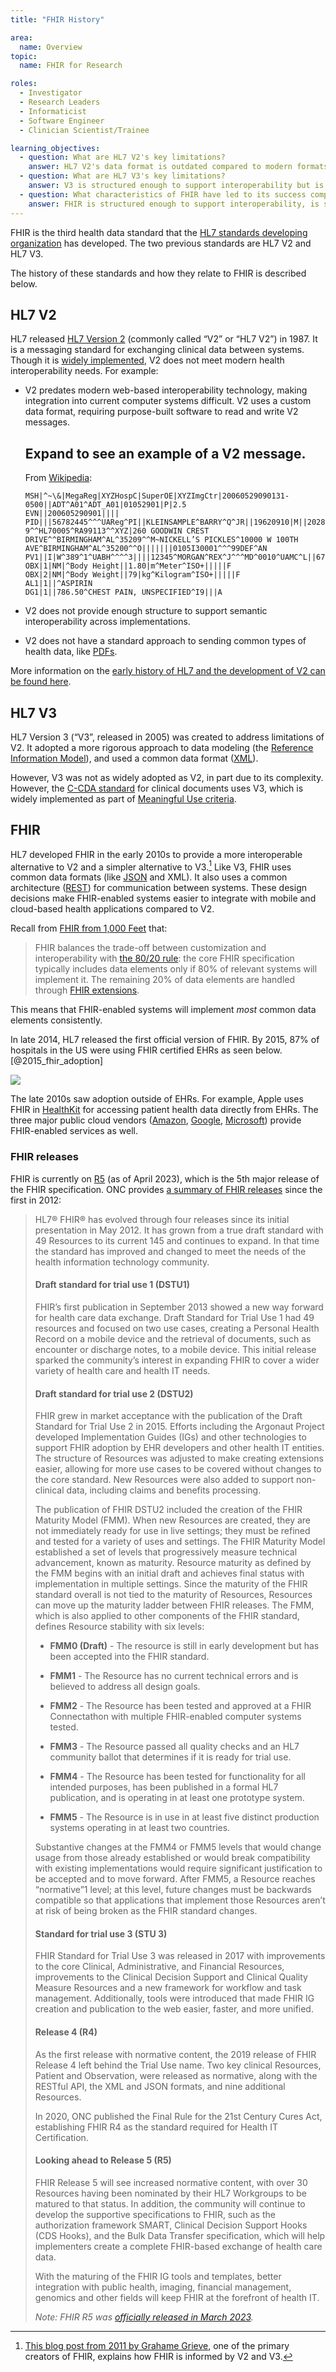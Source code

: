 ```yaml
---
title: "FHIR History"

area:
  name: Overview
topic:
  name: FHIR for Research

roles:
  - Investigator
  - Research Leaders
  - Informaticist
  - Software Engineer
  - Clinician Scientist/Trainee

learning_objectives:
  - question: What are HL7 V2's key limitations?
    answer: HL7 V2's data format is outdated compared to modern formats like JSON and XML. It also does not support many health-related data types and is not structured enough to support interoperability.
  - question: What are HL7 V3's key limitations?
    answer: V3 is structured enough to support interoperability but is difficult to implement and has not been widely adopted.
  - question: What characteristics of FHIR have led to its success compared to V2 and V3?
    answer: FHIR is structured enough to support interoperability, is simpler than V3, and uses uses common standards like JSON, XML, and REST, so integrates well with non-health-specific software.
---
```


FHIR is the third health data standard that the [HL7 standards developing organization](https://www.hl7.org/about/index.cfm?ref=nav) has developed. The two previous standards are HL7 V2 and HL7 V3.

The history of these standards and how they relate to FHIR is described below.

## HL7 V2

HL7 released [HL7 Version 2](https://www.hl7.org/implement/standards/product_brief.cfm?product_id=185) (commonly called "V2" or "HL7 V2") in 1987. It is a messaging standard for exchanging clinical data between systems. Though it is [widely implemented](https://www.hl7.org/implement/standards/product_brief.cfm?product_id=185), V2 does not meet modern health interoperability needs. For example:

-   V2 predates modern web-based interoperability technology, making integration into current computer systems difficult. V2 uses a custom data format, requiring purpose-built software to read and write V2 messages.

    ::: {.callout-tip collapse="true"}
    ## Expand to see an example of a V2 message.

    From [Wikipedia](https://en.wikipedia.org/wiki/Health_Level_7#Version_2_messaging):

        MSH|^~\&|MegaReg|XYZHospC|SuperOE|XYZImgCtr|20060529090131-0500||ADT^A01^ADT_A01|01052901|P|2.5
        EVN||200605290901||||
        PID|||56782445^^^UAReg^PI||KLEINSAMPLE^BARRY^Q^JR||19620910|M||2028-9^^HL70005^RA99113^^XYZ|260 GOODWIN CREST DRIVE^^BIRMINGHAM^AL^35209^^M~NICKELL’S PICKLES^10000 W 100TH AVE^BIRMINGHAM^AL^35200^^O|||||||0105I30001^^^99DEF^AN
        PV1||I|W^389^1^UABH^^^^3||||12345^MORGAN^REX^J^^^MD^0010^UAMC^L||67890^GRAINGER^LUCY^X^^^MD^0010^UAMC^L|MED|||||A0||13579^POTTER^SHERMAN^T^^^MD^0010^UAMC^L|||||||||||||||||||||||||||200605290900
        OBX|1|NM|^Body Height||1.80|m^Meter^ISO+|||||F
        OBX|2|NM|^Body Weight||79|kg^Kilogram^ISO+|||||F
        AL1|1||^ASPIRIN
        DG1|1||786.50^CHEST PAIN, UNSPECIFIED^I9|||A
    :::

-   V2 does not provide enough structure to support semantic interoperability across implementations.

-   V2 does not have a standard approach to sending common types of health data, like [PDFs](http://www.healthintersections.com.au/?p=2207).

More information on the [early history of HL7 and the development of V2 can be found here](http://www.ringholm.com/docs/the_early_history_of_health_level_7_HL7.htm).

## HL7 V3

HL7 Version 3 ("V3", released in 2005) was created to address limitations of V2. It adopted a more rigorous approach to data modeling (the [Reference Information Model](https://www.hl7.org/implement/standards/rim.cfm)), and used a common data format ([XML](https://en.wikipedia.org/wiki/XML)).

However, V3 was not as widely adopted as V2, in part due to its complexity. However, the [C-CDA standard](https://www.hl7.org/implement/standards/product_brief.cfm?product_id=492) for clinical documents uses V3, which is widely implemented as part of [Meaningful Use criteria](https://www.healthit.gov/topic/standards-technology/consolidated-cda-overview).

## FHIR

HL7 developed FHIR in the early 2010s to provide a more interoperable alternative to V2 and a simpler alternative to V3.[^1] Like V3, FHIR uses common data formats (like [JSON](https://json.org) and XML). It also uses a common architecture ([REST](https://en.wikipedia.org/wiki/Representational_state_transfer)) for communication between systems. These design decisions make FHIR-enabled systems easier to integrate with mobile and cloud-based health applications compared to V2.

[^1]: [This blog post from 2011 by Grahame Grieve](http://www.healthintersections.com.au/?p=502), one of the primary creators of FHIR, explains how FHIR is informed by V2 and V3.

Recall from [FHIR from 1,000 Feet](fhir-from-1000-ft.qmd) that:

> FHIR balances the trade-off between customization and interoperability with [the 80/20 rule](http://www.healthintersections.com.au/?p=1924): the core FHIR specification typically includes data elements only if 80% of relevant systems will implement it. The remaining 20% of data elements are handled through [FHIR extensions](https://www.hl7.org/fhir/extensibility.html).

This means that FHIR-enabled systems will implement *most* common data elements consistently.

In late 2014, HL7 released the first official version of FHIR. By 2015, 87% of hospitals in the US were using FHIR certified EHRs as seen below. [@2015_fhir_adoption]

![](images/2015_hospital_fhir_usage.png)

The late 2010s saw adoption outside of EHRs. For example, Apple uses FHIR in [HealthKit](https://developer.apple.com/documentation/healthkit/samples/accessing_health_records) for accessing patient health data directly from EHRs. The three major public cloud vendors ([Amazon](https://aws.amazon.com/blogs/architecture/building-a-serverless-fhir-interface-on-aws/), [Google](https://cloud.google.com/healthcare-api/docs/concepts/fhir), [Microsoft](https://azure.microsoft.com/en-us/products/health-data-services/)) provide FHIR-enabled services as well.

### FHIR releases

FHIR is currently on [R5](http://hl7.org/fhir/directory.html) (as of April 2023), which is the 5th major release of the FHIR specification. ONC provides [a summary of FHIR releases](https://www.healthit.gov/sites/default/files/page/2021-04) since the first in 2012:

> HL7® FHIR® has evolved through four releases since its initial presentation in May 2012. It has grown from a true draft standard with 49 Resources to its current 145 and continues to expand. In that time the standard has improved and changed to meet the needs of the health information technology community.
>
> #### Draft standard for trial use 1 (DSTU1)
>
> FHIR's first publication in September 2013 showed a new way forward for health care data exchange. Draft Standard for Trial Use 1 had 49 resources and focused on two use cases, creating a Personal Health Record on a mobile device and the retrieval of documents, such as encounter or discharge notes, to a mobile device. This initial release sparked the community's interest in expanding FHIR to cover a wider variety of health care and health IT needs.
>
> #### Draft standard for trial use 2 (DSTU2)
>
> FHIR grew in market acceptance with the publication of the Draft Standard for Trial Use 2 in 2015. Efforts including the Argonaut Project developed Implementation Guides (IGs) and other technologies to support FHIR adoption by EHR developers and other health IT entities. The structure of Resources was adjusted to make creating extensions easier, allowing for more use cases to be covered without changes to the core standard. New Resources were also added to support non-clinical data, including claims and benefits processing.
>
> The publication of FHIR DSTU2 included the creation of the FHIR Maturity Model (FMM). When new Resources are created, they are not immediately ready for use in live settings; they must be refined and tested for a variety of uses and settings. The FHIR Maturity Model established a set of levels that progressively measure technical advancement, known as maturity. Resource maturity as defined by the FMM begins with an initial draft and achieves final status with implementation in multiple settings. Since the maturity of the FHIR standard overall is not tied to the maturity of Resources, Resources can move up the maturity ladder between FHIR releases. The FMM, which is also applied to other components of the FHIR standard, defines Resource stability with six levels:
>
> -   **FMM0 (Draft)** - The resource is still in early development but has been accepted into the FHIR standard.
>
> -   **FMM1** - The Resource has no current technical errors and is believed to address all design goals.
>
> -   **FMM2** - The Resource has been tested and approved at a FHIR Connectathon with multiple FHIR-enabled computer systems tested.
>
> -   **FMM3** - The Resource passed all quality checks and an HL7 community ballot that determines if it is ready for trial use.
>
> -   **FMM4** - The Resource has been tested for functionality for all intended purposes, has been published in a formal HL7 publication, and is operating in at least one prototype system.
>
> -   **FMM5** - The Resource is in use in at least five distinct production systems operating in at least two countries.
>
> Substantive changes at the FMM4 or FMM5 levels that would change usage from those already established or would break compatibility with existing implementations would require significant justification to be accepted and to move forward. After FMM5, a Resource reaches "normative"1 level; at this level, future changes must be backwards compatible so that applications that implement those Resources aren't at risk of being broken as the FHIR standard changes.
>
> #### Standard for trial use 3 (STU 3)
>
> FHIR Standard for Trial Use 3 was released in 2017 with improvements to the core Clinical, Administrative, and Financial Resources, improvements to the Clinical Decision Support and Clinical Quality Measure Resources and a new framework for workflow and task management. Additionally, tools were introduced that made FHIR IG creation and publication to the web easier, faster, and more unified.
>
> #### Release 4 (R4)
>
> As the first release with normative content, the 2019 release of FHIR Release 4 left behind the Trial Use name. Two key clinical Resources, Patient and Observation, were released as normative, along with the RESTful API, the XML and JSON formats, and nine additional Resources.
>
> In 2020, ONC published the Final Rule for the 21st Century Cures Act, establishing FHIR R4 as the standard required for Health IT Certification.
>
> #### Looking ahead to Release 5 (R5)
>
> FHIR Release 5 will see increased normative content, with over 30 Resources having been nominated by their HL7 Workgroups to be matured to that status. In addition, the community will continue to develop the supportive specifications to FHIR, such as the authorization framework SMART, Clinical Decision Support Hooks (CDS Hooks), and the Bulk Data Transfer specification, which will help implementers create a complete FHIR-based exchange of health care data.
>
> With the maturing of the FHIR IG tools and templates, better integration with public health, imaging, financial management, genomics and other fields will keep FHIR at the forefront of health IT.
>
> ::: callout-note
> *Note: FHIR R5 was [officially released in March 2023](http://hl7.org/fhir/directory.html).*
> :::
